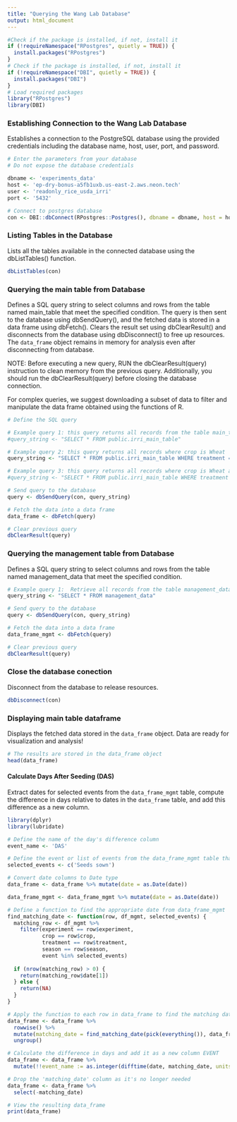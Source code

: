 ```yaml
---
title: "Querying the Wang Lab Database"
output: html_document
---
```


```r
#Check if the package is installed, if not, install it
if (!requireNamespace("RPostgres", quietly = TRUE)) {
  install.packages("RPostgres")
}
# Check if the package is installed, if not, install it
if (!requireNamespace("DBI", quietly = TRUE)) {
  install.packages("DBI")
}
# Load required packages
library("RPostgres")
library(DBI)
```


### Establishing Connection to the Wang Lab Database
Establishes a connection to the PostgreSQL database using the provided credentials including the database name, host, user, port, and password.
```r
# Enter the parameters from your database
# Do not expose the database credentials

dbname <- 'experiments_data'
host <- 'ep-dry-bonus-a5fb1uxb.us-east-2.aws.neon.tech'
user <- 'readonly_rice_usda_irri'
port <- '5432'

# Connect to postgres database
con <- DBI::dbConnect(RPostgres::Postgres(), dbname = dbname, host = host, port = port, user = user, password = rstudioapi::askForSecret("password"))
```


### Listing Tables in the Database
Lists all the tables available in the connected database using the dbListTables() function.
```r
dbListTables(con)
```


### Querying the main table from Database
Defines a SQL query string to select columns and rows from the table named main_table that meet the specified condition. The query is then sent to the database using dbSendQuery(), and the fetched data is stored in a data frame using dbFetch(). Clears the result set using dbClearResult() and disconnects from the database using dbDisconnect() to free up resources. The `data_frame` object remains in memory for analysis even after disconnecting from database.

NOTE: Before executing a new query, RUN the dbClearResult(query) instruction to clean memory from the previous query. Additionally, you should run the dbClearResult(query) before closing the database connection. 

For complex queries, we suggest downloading a subset of data to filter and manipulate the data frame obtained using the functions of R. 
```r
# Define the SQL query

# Example query 1: this query returns all records from the table main_table
#query_string <- "SELECT * FROM public.irri_main_table"

# Example query 2: this query returns all records where crop is Wheat
query_string <- "SELECT * FROM public.irri_main_table WHERE treatment = 'Well-Watered'"

# Example query 3: this query returns all records where crop is Wheat and measurement_method is Remote sensing
#query_string <- "SELECT * FROM public.irri_main_table WHERE treatment = 'Drought' AND season = '2023' AND genotype = 'OS 16'"

# Send query to the database
query <- dbSendQuery(con, query_string)

# Fetch the data into a data frame
data_frame <- dbFetch(query)

# Clear previous query
dbClearResult(query)

```


### Querying the management table from Database
Defines a SQL query string to select columns and rows from the table named management_data that meet the specified condition.
```r
# Example query 1:  Retrieve all records from the table management_data
query_string <- "SELECT * FROM management_data"

# Send query to the database
query <- dbSendQuery(con, query_string)

# Fetch the data into a data frame
data_frame_mgmt <- dbFetch(query)

# Clear previous query
dbClearResult(query)

```


### Close the database conection
Disconnect from the database to release resources.
```r
dbDisconnect(con)
```


### Displaying main table dataframe
Displays the fetched data stored in the `data_frame` object. Data are ready for visualization and analysis!
```r
# The results are stored in the data_frame object
head(data_frame)
```


#### Calculate Days After Seeding (DAS)
Extract dates for selected events from the `data_frame_mgmt` table, compute the difference in days relative to dates in the `data_frame` table, and add this difference as a new column.
```r
library(dplyr)
library(lubridate)

# Define the name of the day's difference column 
event_name <- 'DAS' 

# Define the event or list of events from the data_frame_mgmt table that are going to be used for the date extraction
selected_events <- c('Seeds sown')

# Convert date columns to Date type
data_frame <- data_frame %>% mutate(date = as.Date(date))

data_frame_mgmt <- data_frame_mgmt %>% mutate(date = as.Date(date))

# Define a function to find the appropriate date from data_frame_mgmt
find_matching_date <- function(row, df_mgmt, selected_events) {
  matching_row <- df_mgmt %>%
    filter(experiment == row$experiment,
           crop == row$crop,
           treatment == row$treatment,
           season == row$season,
           event %in% selected_events)
  
  if (nrow(matching_row) > 0) {
    return(matching_row$date[1])
  } else {
    return(NA)
  }
}

# Apply the function to each row in data_frame to find the matching date
data_frame <- data_frame %>%
  rowwise() %>%
  mutate(matching_date = find_matching_date(pick(everything()), data_frame_mgmt, selected_events)) %>%
  ungroup()

# Calculate the difference in days and add it as a new column EVENT
data_frame <- data_frame %>%
  mutate(!!event_name := as.integer(difftime(date, matching_date, units = "days")))

# Drop the 'matching_date' column as it's no longer needed
data_frame <- data_frame %>%
  select(-matching_date)

# View the resulting data_frame
print(data_frame)

```
